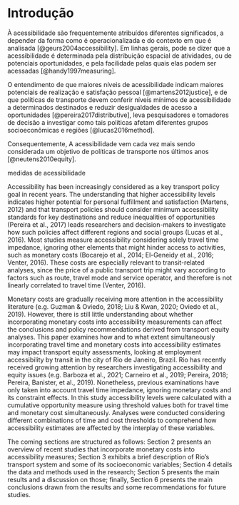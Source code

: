 # Introdução {#intro}

À acessibilidade são frequentemente atribuídos diferentes significados, a depender da forma como é operacionalizada e do contexto em que é analisada [@geurs2004accessibility]. Em linhas gerais, pode se dizer que a acessibilidade é determinada pela distribuição espacial de atividades, ou de potenciais oportunidades, e pela facilidade pelas quais elas podem ser acessadas [@handy1997measuring].

O entendimento de que maiores níveis de acessibilidade indicam maiores potenciais de realização e satisfação pessoal [@martens2012justice], e de que políticas de transporte devem conferir níveis mínimos de acessibilidade a determinados destinados e reduzir desigualdades de acesso a oportunidades [@pereira2017distributive], leva pesquisadores e tomadores de decisão a investigar como tais políticas afetam diferentes grupos socioeconômicas e regiões [@lucas2016method].

Consequentemente, A acessibilidade vem cada vez mais sendo considerada um objetivo de políticas de transporte nos últimos anos [@neutens2010equity]. 

medidas de acessibilidade

Accessibility has been increasingly considered as a key transport policy goal in recent years. The understanding that higher accessibility levels indicates higher potential for personal fulfillment and satisfaction (Martens, 2012) and that transport policies should consider minimum accessibility standards for key destinations and reduce inequalities of opportunities (Pereira et al., 2017) leads researchers and decision-makers to investigate how such policies affect different regions and social groups (Lucas et al., 2016). Most studies measure accessibility considering solely travel time impedance, ignoring other elements that might hinder access to activities, such as monetary costs (Bocarejo et al., 2014; El-Geneidy et al., 2016; Venter, 2016). These costs are especially relevant to transit-related analyses, since the price of a public transport trip might vary according to factors such as route, travel mode and service operator, and therefore is not linearly correlated to travel time (Venter, 2016).

Monetary costs are gradually receiving more attention in the accessibility literature (e.g. Guzman & Oviedo, 2018; Liu & Kwan, 2020; Oviedo et al., 2019). However, there is still little understanding about whether incorporating monetary costs into accessibility measurements can affect the conclusions and policy recommendations derived from transport equity analyses. This paper examines how and to what extent simultaneously incorporating travel time and monetary costs into accessibility estimates may impact transport equity assessments, looking at employment accessibility by transit in the city of Rio de Janeiro, Brazil. Rio has recently received growing attention by researchers investigating accessibility and equity issues (e.g. Barboza et al., 2021; Carneiro et al., 2019; Pereira, 2018; Pereira, Banister, et al., 2019). Nonetheless, previous examinations have only taken into account travel time impedance, ignoring monetary costs and its constraint effects. In this study accessibility levels were calculated with a cumulative opportunity measure using threshold values both for travel time and monetary cost simultaneously. Analyses were conducted considering different combinations of time and cost thresholds to comprehend how accessibility estimates are affected by the interplay of these variables.

The coming sections are structured as follows: Section 2 presents an overview of recent studies that incorporate monetary costs into accessibility measures; Section 3 exhibits a brief description of Rio’s transport system and some of its socioeconomic variables; Section 4 details the data and methods used in the research; Section 5 presents the main results and a discussion on those; finally, Section 6 presents the main conclusions drawn from the results and some recommendations for future studies.

